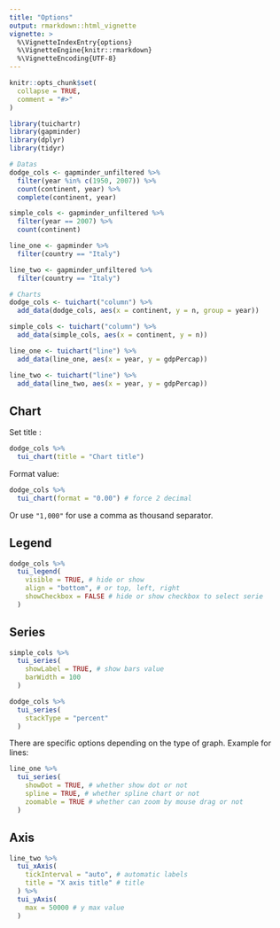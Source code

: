 ```yaml
---
title: "Options"
output: rmarkdown::html_vignette
vignette: >
  %\VignetteIndexEntry{options}
  %\VignetteEngine{knitr::rmarkdown}
  %\VignetteEncoding{UTF-8}
---
```


```r
knitr::opts_chunk$set(
  collapse = TRUE,
  comment = "#>"
)
```

```r
library(tuichartr)
library(gapminder)
library(dplyr)
library(tidyr)

# Datas
dodge_cols <- gapminder_unfiltered %>% 
  filter(year %in% c(1950, 2007)) %>% 
  count(continent, year) %>% 
  complete(continent, year)

simple_cols <- gapminder_unfiltered %>% 
  filter(year == 2007) %>% 
  count(continent)

line_one <- gapminder %>% 
  filter(country == "Italy")

line_two <- gapminder_unfiltered %>% 
  filter(country == "Italy")

# Charts
dodge_cols <- tuichart("column") %>% 
  add_data(dodge_cols, aes(x = continent, y = n, group = year))

simple_cols <- tuichart("column") %>% 
  add_data(simple_cols, aes(x = continent, y = n))

line_one <- tuichart("line") %>% 
  add_data(line_one, aes(x = year, y = gdpPercap))

line_two <- tuichart("line") %>% 
  add_data(line_two, aes(x = year, y = gdpPercap))
```


## Chart

Set title :

```r
dodge_cols %>% 
  tui_chart(title = "Chart title")
```


Format value:


```r
dodge_cols %>% 
  tui_chart(format = "0.00") # force 2 decimal
```

Or use `"1,000"` for use a comma as thousand separator.



## Legend

```r
dodge_cols %>% 
  tui_legend(
    visible = TRUE, # hide or show
    align = "bottom", # or top, left, right
    showCheckbox = FALSE # hide or show checkbox to select serie
  )
```


## Series


```r
simple_cols %>% 
  tui_series(
    showLabel = TRUE, # show bars value
    barWidth = 100
  )

dodge_cols %>% 
  tui_series(
    stackType = "percent"
  )
```

There are specific options depending on the type of graph. Example for lines:

```r
line_one %>% 
  tui_series(
    showDot = TRUE, # whether show dot or not
    spline = TRUE, # whether spline chart or not
    zoomable = TRUE # whether can zoom by mouse drag or not
  )
```


## Axis


```r
line_two %>% 
  tui_xAxis(
    tickInterval = "auto", # automatic labels
    title = "X axis title" # title
  ) %>% 
  tui_yAxis(
    max = 50000 # y max value
  )
```



